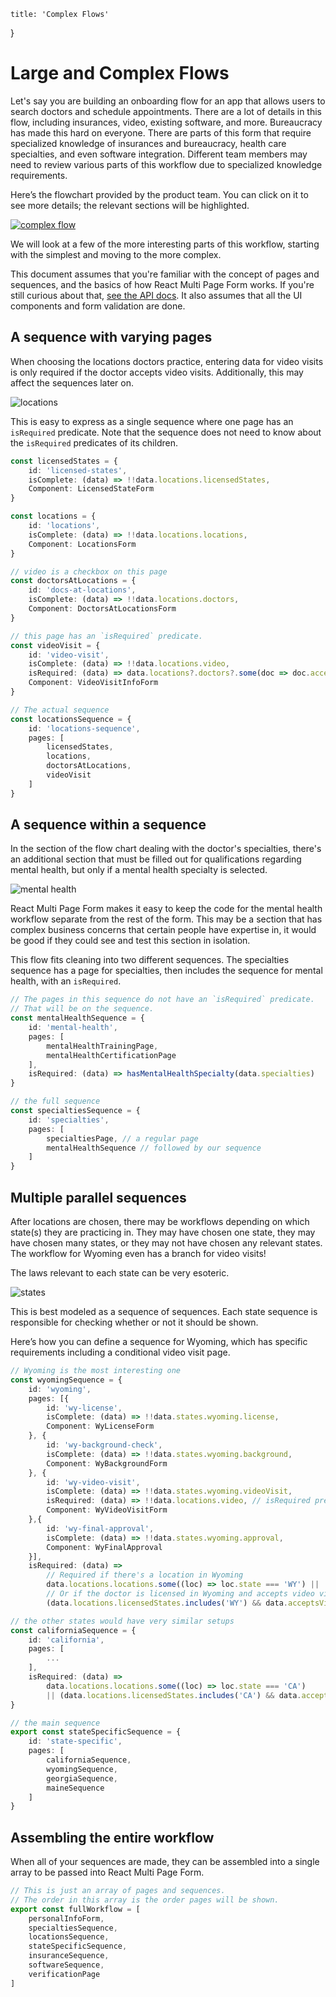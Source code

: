     title: 'Complex Flows'
}

# Large and Complex Flows

Let's say you are building an onboarding flow for an app that allows users to search doctors and schedule appointments. There are a lot of details in this flow, including insurances, video, existing software, and more. Bureaucracy has made this hard on everyone. There are parts of this form that require specialized knowledge of insurances and bureaucracy, health care specialties, and even software integration. Different team members may need to review various parts of this workflow due to specialized knowledge requirements.

Here’s the flowchart provided by the product team. You can click on it to see more details; the relevant sections will be highlighted.

[![complex flow](/big-form/full.png "if you're thinking \"oh my, if you have this you should build a system to handle it\", welcome to my website.")](/big-form/full.png)

We will look at a few of the more interesting parts of this workflow, starting with the simplest and moving to the more complex.

This document assumes that you're familiar with the concept of pages and sequences, and the basics of how React Multi Page Form works. If you're still curious about that, [see the API docs](/docs/api). It also assumes that all the UI components and form validation are done.

## A sequence with varying pages

When choosing the locations doctors practice, entering data for video visits is only required if the doctor accepts video visits. Additionally, this may affect the sequences later on.

![locations](/big-form/locations.png "")

This is easy to express as a single sequence where one page has an `isRequired` predicate. Note that the sequence does not need to know about the `isRequired` predicates of its children.

```typescript
const licensedStates = {
	id: 'licensed-states',
	isComplete: (data) => !!data.locations.licensedStates,
	Component: LicensedStateForm
}

const locations = {
	id: 'locations',
	isComplete: (data) => !!data.locations.locations,
	Component: LocationsForm
}

// video is a checkbox on this page
const doctorsAtLocations = {
	id: 'docs-at-locations',
	isComplete: (data) => !!data.locations.doctors,
	Component: DoctorsAtLocationsForm
}

// this page has an `isRequired` predicate.
const videoVisit = {
	id: 'video-visit',
	isComplete: (data) => !!data.locations.video,
	isRequired: (data) => data.locations?.doctors?.some(doc => doc.acceptsVideoVisits),
	Component: VideoVisitInfoForm
}

// The actual sequence
const locationsSequence = {
	id: 'locations-sequence',
	pages: [
		licensedStates,
		locations,
		doctorsAtLocations,
		videoVisit
	]
}
```


## A sequence within a sequence

In the section of the flow chart dealing with the doctor's specialties, there's an additional section that must be filled out for qualifications regarding mental health, but only if a mental health specialty is selected.

![mental health](/big-form/mental-health.png "")

React Multi Page Form makes it easy to keep the code for the mental health workflow separate from the rest of the form. This may be a section that has complex business concerns that certain people have expertise in, it would be good if they could see and test this section in isolation.


This flow fits cleaning into two different sequences. The specialties sequence has a page for specialties, then includes the sequence for mental health, with an `isRequired`.

```typescript
// The pages in this sequence do not have an `isRequired` predicate.
// That will be on the sequence.
const mentalHealthSequence = {
	id: 'mental-health',
	pages: [
		mentalHealthTrainingPage,
		mentalHealthCertificationPage
	],
	isRequired: (data) => hasMentalHealthSpecialty(data.specialties)
}

// the full sequence
const specialtiesSequence = {
	id: 'specialties',
	pages: [
		specialtiesPage, // a regular page
		mentalHealthSequence // followed by our sequence
	]
}
```

## Multiple parallel sequences

After locations are chosen, there may be workflows depending on which state(s) they are practicing in. They may have chosen one state, they may have chosen many states, or they may not have chosen any relevant states. The workflow for Wyoming even has a branch for video visits!

The laws relevant to each state can be very esoteric. 

![states](/big-form/states.png "")

This is best modeled as a sequence of sequences. Each state sequence is responsible for checking whether or not it should be shown.

Here’s how you can define a sequence for Wyoming, which has specific requirements including a conditional video visit page.

```typescript
// Wyoming is the most interesting one
const wyomingSequence = {
	id: 'wyoming',
	pages: [{
		id: 'wy-license',
		isComplete: (data) => !!data.states.wyoming.license,
		Component: WyLicenseForm
	}, {
		id: 'wy-background-check',
		isComplete: (data) => !!data.states.wyoming.background,
		Component: WyBackgroundForm
	}, {
		id: 'wy-video-visit',
		isComplete: (data) => !!data.states.wyoming.videoVisit,
		isRequired: (data) => !!data.locations.video, // isRequired predicate
		Component: WyVideoVisitForm
	},{
		id: 'wy-final-approval',
		isComplete: (data) => !!data.states.wyoming.approval,
		Component: WyFinalApproval
	}],
	isRequired: (data) => 
		// Required if there's a location in Wyoming
		data.locations.locations.some((loc) => loc.state === 'WY') ||
		// Or if the doctor is licensed in Wyoming and accepts video visits
		(data.locations.licensedStates.includes('WY') && data.acceptsVideoVisits)}

// the other states would have very similar setups
const californiaSequence = {
	id: 'california',
	pages: [
		...
	],
	isRequired: (data) => 
		data.locations.locations.some((loc) => loc.state === 'CA')
		|| (data.locations.licensedStates.includes('CA') && data.acceptsVideoVisits)
}

// the main sequence
export const stateSpecificSequence = {
	id: 'state-specific',
	pages: [
		californiaSequence,
		wyomingSequence,
		georgiaSequence,
		maineSequence
	]
}
```

## Assembling the entire workflow

When all of your sequences are made, they can be assembled into a single array to be passed into React Multi Page Form.

```typescript
// This is just an array of pages and sequences.
// The order in this array is the order pages will be shown.
export const fullWorkflow = [
	personalInfoForm,
	specialtiesSequence,
	locationsSequence,
	stateSpecificSequence,
	insuranceSequence,
	softwareSequence,
	verificationPage
]
```
